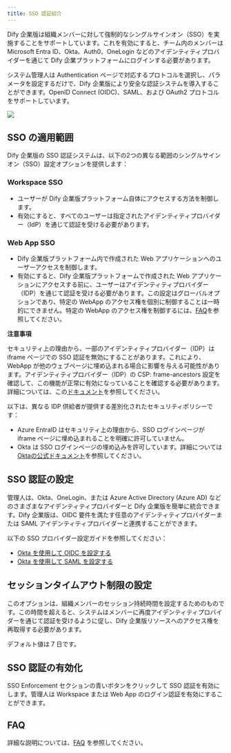 ```yaml
---
title: SSO 認証紹介
---
```


Dify 企業版は組織メンバーに対して強制的なシングルサインオン（SSO）を実施することをサポートしています。これを有効にすると、チーム内のメンバーは Microsoft Entra ID、Okta、Auth0、OneLogin などのアイデンティティプロバイダーを通じて Dify 企業プラットフォームにログインする必要があります。

システム管理人は Authentication ページで対応するプロトコルを選択し、パラメータを設定するだけで、Dify 企業版により安全な認証システムを導入することができます。OpenID Connect (OIDC)、SAML、および OAuth2 プロトコルをサポートしています。

![](/img/1c7db1aa112a2eb395559e0d18ad26ee.png)

## SSO の適用範囲

Dify 企業版の SSO 認証システムは、以下の2つの異なる範囲のシングルサインオン（SSO）設定オプションを提供します：

### Workspace SSO

* ユーザーが Dify 企業版プラットフォーム自体にアクセスする方法を制御します。
* 有効にすると、すべてのユーザーは指定されたアイデンティティプロバイダー（IdP）を通じて認証を受ける必要があります。

### Web App SSO

* Dify 企業版プラットフォーム内で作成された Web アプリケーションへのユーザーアクセスを制御します。
* 有効にすると、Dify 企業版プラットフォームで作成された Web アプリケーションにアクセスする前に、ユーザーはアイデンティティプロバイダー（IDP）を通じて認証を受ける必要があります。この設定はグローバルオプションであり、特定の WebApp のアクセス権を個別に制御することは一時的にできません。特定の WebApp のアクセス権を制御するには、[FAQ](/administrator-guide/faq)を参照してください。

**注意事項**

セキュリティ上の理由から、一部のアイデンティティプロバイダー（IDP）は iframe ページでの SSO 認証を無効にすることがあります。これにより、WebApp が他のウェブページに埋め込まれる場合に影響を与える可能性があります。アイデンティティプロバイダー（IDP）の CSP: frame-ancestors 設定を確認して、この機能が正常に有効になっていることを確認する必要があります。詳細については、この[ドキュメント](/administrator-guide/faq)を参照してください。

以下は、異なる IDP 供給者が提供する差別化されたセキュリティポリシーです：

* Azure EntraID はセキュリティ上の理由から、SSO ログインページが iframe ページに埋め込まれることを明確に許可していません。
* Okta は SSO ログインページの埋め込みを許可しています。詳細については [Oktaの公式ドキュメント](https://developer.okta.com/docs/guides/build-sso-integration/saml2/main/)を参照してください。

## SSO 認証の設定

管理人は、Okta、OneLogin、または Azure Active Directory (Azure AD) などのさまざまなアイデンティティプロバイダーと Dify 企業版を簡単に統合できます。Dify 企業版は、OIDC 要件を満たす任意のアイデンティティプロバイダーまたは SAML アイデンティティプロバイダーと連携することができます。

以下の SSO プロバイダー設定ガイドを参照してください：

- [Okta を使用して OIDC を設定する](./okta/oidc)
- [Okta を使用して SAML を設定する](./okta/saml)

## セッションタイムアウト制限の設定

このオプションは、組織メンバーのセッション持続時間を設定するためのものです。この時間を超えると、システムはメンバーに再度アイデンティティプロバイダーを通じて認証を受けるように促し、Dify 企業版リソースへのアクセス権を再取得する必要があります。

デフォルト値は 7 日です。

## SSO 認証の有効化

SSO Enforcement セクションの青いボタンをクリックして SSO 認証を有効にします。管理人は Workspace または Web App のログイン認証を有効にすることができます。

## FAQ

詳細な説明については、[FAQ](../faq) を参照してください。
